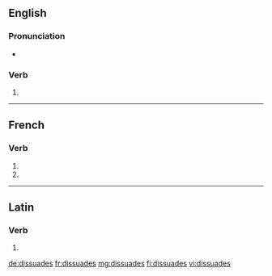 {{also|dissuadés}}
==English==

===Pronunciation===
* {{rhymes|eɪdz|lang=en}}

===Verb===
{{head|en}}

# {{en-third-person singular of|dissuade}}

----

==French==

===Verb===
{{fr-verb-form}}

# {{conjugation of|dissuader||2|s|pres|ind|lang=fr}}
# {{conjugation of|dissuader||2|s|pres|sub|lang=fr}}

----

==Latin==

===Verb===
{{la-verb-form|dissuādēs}}

# {{conjugation of|dissuādeō||2|s|pres|act|ind|lang=la}}

[[de:dissuades]]
[[fr:dissuades]]
[[mg:dissuades]]
[[fi:dissuades]]
[[vi:dissuades]]